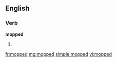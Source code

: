 ==English==

===Verb===
'''mopped'''

# {{past of|mop}}

[[fr:mopped]]
[[mg:mopped]]
[[simple:mopped]]
[[vi:mopped]]